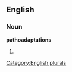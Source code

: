 ==English==

===Noun===
'''pathoadaptations'''

# {{plural of|[[pathoadaptation]]}}

[[Category:English plurals]]